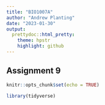 ```yaml
---
title: "BIO1007A"
author: "Andrew Planting"
date: "2023-01-30"
output: 
  prettydoc::html_pretty:
    theme: hpstr
    highlight: github
---
```

## Assignment 9

```r
knitr::opts_chunk$set(echo = TRUE)
```

```r
library(tidyverse)
```
